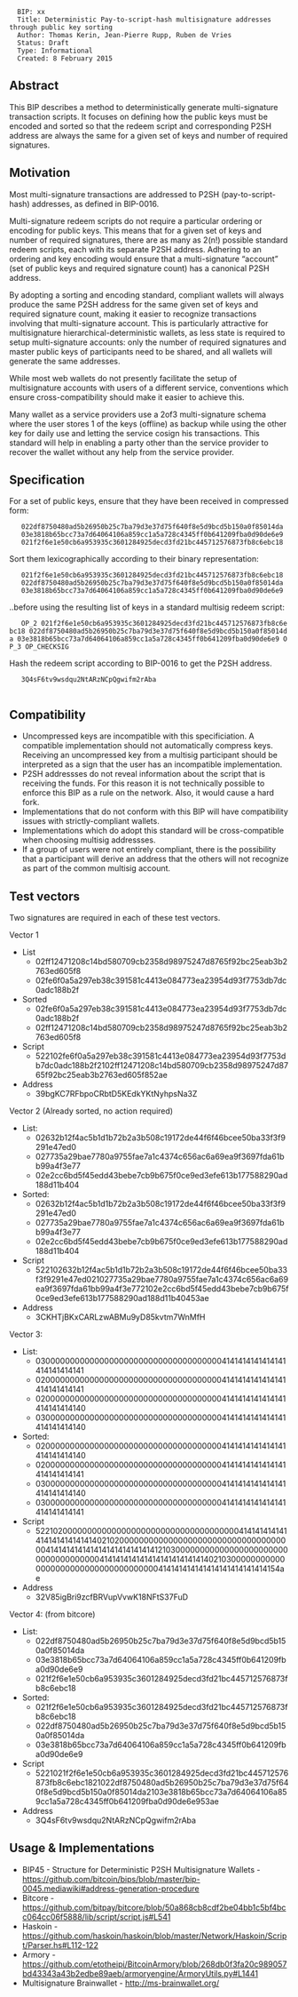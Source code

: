 
<pre>
  BIP: xx
  Title: Deterministic Pay-to-script-hash multisignature addresses through public key sorting
  Author: Thomas Kerin, Jean-Pierre Rupp, Ruben de Vries
  Status: Draft
  Type: Informational
  Created: 8 February 2015
</pre>

==Abstract==

This BIP describes a method to deterministically generate multi-signature transaction scripts.  It focuses on defining how the public keys must be encoded and sorted so that the redeem script and corresponding P2SH address are always the same for a given set of keys and number of required signatures.

==Motivation==

Most multi-signature transactions are addressed to P2SH (pay-to-script-hash) addresses, as defined in BIP-0016.

Multi-signature redeem scripts do not require a particular ordering or encoding for public keys.  This means that for a given set of keys and number of required signatures, there are as many as 2(n!) possible standard redeem scripts, each with its separate P2SH address.  Adhering to an ordering and key encoding would ensure that a multi-signature “account” (set of public keys and required signature count) has a canonical P2SH address.

By adopting a sorting and encoding standard, compliant wallets will always produce the same P2SH address for the same given set of keys and required signature count, making it easier to recognize transactions involving that multi-signature account.  This is particularly attractive for multisignature hierarchical-deterministic wallets, as less state is required to setup multi-signature accounts:  only the number of required signatures and master public keys of participants need to be shared, and all wallets will generate the same addresses.

While most web wallets do not presently facilitate the setup of multisignature accounts with users of a different service, conventions which ensure cross-compatibility should make it easier to achieve this.

Many wallet as a service providers use a 2of3 multi-signature schema where the user stores 1 of the keys (offline) as backup while using the other key for daily use and letting the service cosign his transactions.  
This standard will help in enabling a party other than the service provider to recover the wallet without any help from the service provider.

==Specification==

For a set of public keys, ensure that they have been received in compressed form:

    022df8750480ad5b26950b25c7ba79d3e37d75f640f8e5d9bcd5b150a0f85014da
    03e3818b65bcc73a7d64064106a859cc1a5a728c4345ff0b641209fba0d90de6e9 
    021f2f6e1e50cb6a953935c3601284925decd3fd21bc445712576873fb8c6ebc18
 
Sort them lexicographically according to their binary representation: 

    021f2f6e1e50cb6a953935c3601284925decd3fd21bc445712576873fb8c6ebc18
    022df8750480ad5b26950b25c7ba79d3e37d75f640f8e5d9bcd5b150a0f85014da
    03e3818b65bcc73a7d64064106a859cc1a5a728c4345ff0b641209fba0d90de6e9

..before using the resulting list of keys in a standard multisig redeem script:  

    OP_2 021f2f6e1e50cb6a953935c3601284925decd3fd21bc445712576873fb8c6ebc18 022df8750480ad5b26950b25c7ba79d3e37d75f640f8e5d9bcd5b150a0f85014da 03e3818b65bcc73a7d64064106a859cc1a5a728c4345ff0b641209fba0d90de6e9 OP_3 OP_CHECKSIG

Hash the redeem script according to BIP-0016 to get the P2SH address.

    3Q4sF6tv9wsdqu2NtARzNCpQgwifm2rAba
    
==Compatibility==
* Uncompressed keys are incompatible with this specificiation. A compatible implementation should not automatically compress keys.  Receiving an uncompressed key from a multisig participant should be interpreted as a sign that the user has an incompatible implementation.
* P2SH addressses do not reveal information about the script that is receiving the funds. For this reason it is not technically possible to enforce this BIP as a rule on the network.  Also, it would cause a hard fork.
* Implementations that do not conform with this BIP will have compatibility issues with strictly-compliant wallets.
* Implementations which do adopt this standard will be cross-compatible when choosing multisig addressses. 
* If a group of users were not entirely compliant, there is the possibility that a participant will derive an address that the others will not recognize as part of the common multisig account.

==Test vectors==
Two signatures are required in each of these test vectors.

Vector 1
* List
** 02ff12471208c14bd580709cb2358d98975247d8765f92bc25eab3b2763ed605f8
** 02fe6f0a5a297eb38c391581c4413e084773ea23954d93f7753db7dc0adc188b2f
* Sorted
** 02fe6f0a5a297eb38c391581c4413e084773ea23954d93f7753db7dc0adc188b2f
** 02ff12471208c14bd580709cb2358d98975247d8765f92bc25eab3b2763ed605f8
* Script
** 522102fe6f0a5a297eb38c391581c4413e084773ea23954d93f7753db7dc0adc188b2f2102ff12471208c14bd580709cb2358d98975247d8765f92bc25eab3b2763ed605f852ae
* Address
** 39bgKC7RFbpoCRbtD5KEdkYKtNyhpsNa3Z

Vector 2 (Already sorted, no action required)
* List: 
** 02632b12f4ac5b1d1b72b2a3b508c19172de44f6f46bcee50ba33f3f9291e47ed0
** 027735a29bae7780a9755fae7a1c4374c656ac6a69ea9f3697fda61bb99a4f3e77
** 02e2cc6bd5f45edd43bebe7cb9b675f0ce9ed3efe613b177588290ad188d11b404
* Sorted: 
** 02632b12f4ac5b1d1b72b2a3b508c19172de44f6f46bcee50ba33f3f9291e47ed0
** 027735a29bae7780a9755fae7a1c4374c656ac6a69ea9f3697fda61bb99a4f3e77
** 02e2cc6bd5f45edd43bebe7cb9b675f0ce9ed3efe613b177588290ad188d11b404
* Script
** 522102632b12f4ac5b1d1b72b2a3b508c19172de44f6f46bcee50ba33f3f9291e47ed021027735a29bae7780a9755fae7a1c4374c656ac6a69ea9f3697fda61bb99a4f3e772102e2cc6bd5f45edd43bebe7cb9b675f0ce9ed3efe613b177588290ad188d11b40453ae
* Address
** 3CKHTjBKxCARLzwABMu9yD85kvtm7WnMfH

Vector 3:
* List:    
** 030000000000000000000000000000000000004141414141414141414141414141
** 020000000000000000000000000000000000004141414141414141414141414141
** 020000000000000000000000000000000000004141414141414141414141414140
** 030000000000000000000000000000000000004141414141414141414141414140
* Sorted: 
** 020000000000000000000000000000000000004141414141414141414141414140
** 020000000000000000000000000000000000004141414141414141414141414141
** 030000000000000000000000000000000000004141414141414141414141414140
** 030000000000000000000000000000000000004141414141414141414141414141
* Script
** 522102000000000000000000000000000000000000414141414141414141414141414021020000000000000000000000000000000000004141414141414141414141414141210300000000000000000000000000000000000041414141414141414141414141402103000000000000000000000000000000000000414141414141414141414141414154ae
* Address
** 32V85igBri9zcfBRVupVvwK18NFtS37FuD

Vector 4: (from bitcore)
* List: 
** 022df8750480ad5b26950b25c7ba79d3e37d75f640f8e5d9bcd5b150a0f85014da
** 03e3818b65bcc73a7d64064106a859cc1a5a728c4345ff0b641209fba0d90de6e9 
** 021f2f6e1e50cb6a953935c3601284925decd3fd21bc445712576873fb8c6ebc18
* Sorted: 
** 021f2f6e1e50cb6a953935c3601284925decd3fd21bc445712576873fb8c6ebc18
** 022df8750480ad5b26950b25c7ba79d3e37d75f640f8e5d9bcd5b150a0f85014da
** 03e3818b65bcc73a7d64064106a859cc1a5a728c4345ff0b641209fba0d90de6e9
* Script
** 5221021f2f6e1e50cb6a953935c3601284925decd3fd21bc445712576873fb8c6ebc1821022df8750480ad5b26950b25c7ba79d3e37d75f640f8e5d9bcd5b150a0f85014da2103e3818b65bcc73a7d64064106a859cc1a5a728c4345ff0b641209fba0d90de6e953ae
* Address
** 3Q4sF6tv9wsdqu2NtARzNCpQgwifm2rAba

==Usage & Implementations==
* BIP45 - Structure for Deterministic P2SH Multisignature Wallets - https://github.com/bitcoin/bips/blob/master/bip-0045.mediawiki#address-generation-procedure
* Bitcore - https://github.com/bitpay/bitcore/blob/50a868cb8cdf2be04bb1c5bf4bcc064cc06f5888/lib/script/script.js#L541
* Haskoin - https://github.com/haskoin/haskoin/blob/master/Network/Haskoin/Script/Parser.hs#L112-122
* Armory - https://github.com/etotheipi/BitcoinArmory/blob/268db0f3fa20c989057bd43343a43b2edbe89aeb/armoryengine/ArmoryUtils.py#L1441
* Multisignature Brainwallet - http://ms-brainwallet.org/
    


